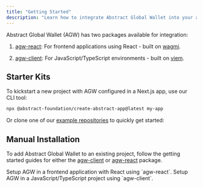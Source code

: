 ```yaml
---
title: "Getting Started"
description: "Learn how to integrate Abstract Global Wallet into your application."
---
```


Abstract Global Wallet (AGW) has two packages available for integration:

1. <Icon icon="react" /> [agw-react](/abstract-global-wallet/agw-react/overview):
   For frontend applications using React - built on [wagmi](https://github.com/wagmi-dev/wagmi).

2. <Icon icon="js" /> [agw-client](/abstract-global-wallet/agw-client/overview):
   For JavaScript/TypeScript environments - built on [viem](https://github.com/wagmi-dev/viem).

## Starter Kits

To kickstart a new project with AGW configured in a Next.js app, use our CLI tool:

```bash
npx @abstract-foundation/create-abstract-app@latest my-app
```

Or clone one of our [example repositories](https://github.com/Abstract-Foundation/examples)
to quickly get started:

<CardGroup cols={3}>
  <Card
    title="Next.js + AGW"
    icon="react"
    href="https://github.com/Abstract-Foundation/examples/tree/main/agw-nextjs"
  />
  <Card
    title="Next.js, AGW, & RainbowKit"
    icon="react"
    href="https://github.com/Abstract-Foundation/examples/tree/main/agw-rainbowkit-nextjs"
  />
  <Card
    title="TypeScript + AGW"
    icon="js"
    href="https://github.com/Abstract-Foundation/examples/tree/main/agw-typescript"
  />
</CardGroup>

## Manual Installation

To add Abstract Global Wallet to an existing project, follow the getting started guides
for either the [agw-client](/abstract-global-wallet/agw-client/getting-started)
or [agw-react](/abstract-global-wallet/agw-react/getting-started) package.

<CardGroup cols={2}>
  <Card
    title="Get Started: agw-react"
    icon="react"
    href="/abstract-global-wallet/agw-react/getting-started"
  >
    Setup AGW in a frontend application with React using `agw-react`.
  </Card>
  <Card
    title="Get Started: agw-client"
    icon="js"
    href="/abstract-global-wallet/agw-client/getting-started"
  >
    Setup AGW in a JavaScript/TypeScript project using `agw-client`.
  </Card>
</CardGroup>
